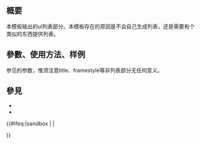 <includeonly><!-- 在這裡加入模板的保護標識 --></includeonly><noinclude>{{Documentation subpage}}</noinclude>
<!-- 在本行下編輯模板說明 -->
{{lua|Module:Collapsible list}}
== 概要 ==
本模板输出{{tl|collapsible list}}的ul列表部分。本模板存在的原因是{{tl|sidebar with collapsible lists}}不会自己生成列表，还是需要有个类似{{tl|collapsible list}}的东西提供列表。

== 參數、使用方法、样例 ==
参见{{tl|collapsible list}}的参数，惟须注意title、framestyle等非列表部分无任何意义。

<!--
== 重定向 ==

== 注意事项 ==

== 模板编辑说明 ==
-->

== 參見 ==
* {{tl|collapsible list}}
* {{tl|sidebar with collapsible lists}}

<includeonly>{{#ifeq:{{SUBPAGENAME}}|sandbox | |
<!-- 本行下加入模板的分類，跨維基連結加入Wikidata（參見[[Wikipedia:Wikidata]]） -->

}}</includeonly>